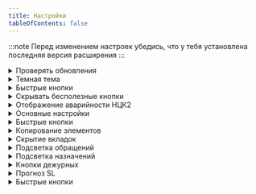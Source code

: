 ```yaml
---
title: Настройки
tableOfContents: false
---
```



:::note
Перед изменением настроек убедись, что у тебя установлена последняя версия расширения
:::

<Tabs>

<TabItem label="Общие" icon="setting">
<details>
<summary>Проверять обновления</summary>
Функция проверяет наличие доступных обновлений для расширения.

**Особенности:**

- Расширение проверяет наличие новой версии в [релизах](https://github.com/AuthFailed/domru-helper/releases)
- Проверка происходит только при запуске браузера
- Перекачивать расширение не нужно, расширение предложит обновить само себя

**Состояние:**

- Включено - Расширение проверяет наличие обновлений (Стандарт)
- Выключено - Расширение не проверяет наличие обновлений

</details>

<details>
<summary>Темная тема</summary>
Функция включает темную тему для окна расширения и настроек.

**Состояние:**

- Включено - Темная тема включена
- Выключено - Темная тема выключена (Стандарт)

**Пример:**

- Темная тема включена
  <img
    src="/domru-helper/images/settings-darktheme.png"
    alt="Темная тема"
    width="350px"
    style="border: 2px solid grey;"
  />
- Темная тема выключена
  <img
    src="/domru-helper/images/settings-lighttheme.png"
    alt="Светлая тема"
    width="350px"
    style="border: 2px solid grey;"
  />

</details>

</TabItem>

<TabItem label="Генезис" icon="email">
<details>

<summary>Быстрые кнопки</summary>
Функция включает отображение быстрых кнопок в Генезисе.

**Состояние:**

- Включено - Кнопки отображаются (Стандарт)
- Выключено - Кнопки не отображаются

**Пример:**

<img
  src="/domru-helper/images/genesys_fastbuttons.png"
  alt="Быстрые кнопки в Генезисе"
  width="auto"
  style="border: 2px solid grey;"
/>

</details>

<details>
<summary>Скрывать бесполезные кнопки</summary>
Функция удаляет со страницы Генезиса следующие кнопки:
- Facebook in Progress
- Facebook Draft
- Twitter in Progress
- Twitter Draft
- Лого Генезиса
- Кнопка поддержки Генезиса

**Особенности:**

- Кнопки удаляются полностью. Для восстановления требуется отключить функцию и обновить страницу Генезиса

**Состояние:**

- Включено - Кнопки скрываются
- Выключено - Кнопки не скрываются (Стандарт)

</details>

<details>
<summary>Отображение аварийности НЦК2</summary>
Функция включает отображение статуса аварийности в Генезиса для НЦК2. Состояние аварийности берется из канала "Аварийка ОТРС".

**Особенности:**

- Статус аварийности обновляется каждые 5 секунд
- Статус берется из последнего сообщения в канале
- Статус отображает полный контент сообщения в хедере
- Если есть слово `вкл` или `он` - надпись будет красным. В ином случае зеленым

**Состояние:**

- Включено - Аварийность отображается
- Выключено - Аварийность не отображается (Стандарт)

**Пример:**

<img
  src="/domru-helper/images/settings_otpc.png"
  alt="Отображение аварийности НЦК2"
  width="auto"
  style="border: 2px solid grey;"
/>

</details>
</TabItem>

<TabItem label="АРМ" icon="seti:odata">
<details>
<summary>Основные настройки</summary>
<details>
  <summary>Скрывать СПАС</summary>
  Функция автоматически сворачивает окно СПАСа на договоре. Окно **не удаляется**, есть возможность развернуть его обратно.

**Состояние:**

- Включено - СПАС сворачивается при открытии договора
- Выключено - СПАС не сворачивается (Стандарт)

</details>

<details>
  <summary>Отображать быстрые СМС</summary>
  Функция добавляет кнопки для быстрого выбора типа СМС:
  - Оплата
  - ЛК
  - PPPoE
  - StaticIP

**Состояние:**

- Включено - Кнопки добавляются при открытии договора (Стандарт)
- Выключено - Кнопки не добавляются

**Пример:**

<img
  src="/domru-helper/images/arm-fastsms.png"
  alt="Быстрые смс"
  width="350px"
  style="border: 2px solid grey;"
/>

</details>

<details>
  <summary>Помечать обращений как не ошибочные</summary>
  Функция автоматически помечает обращение как не ошибочное при его изменении.

**Состояние:**

- Включено - Обращения помечаются не ошибочными
- Выключено - Обращение никак не помечается (Стандарт)

**Пример:**

<img
  src="/domru-helper/images/arm-wrongtransfer.png"
  alt="Не ошибочное обращение"
  width="350px"
  style="border: 2px solid grey;"
/>

</details>

<details>
  <summary>Убирать галочку Назначить на меня</summary>
  Функция автоматически убирает галочку на поле **Назначить на меня** при изменении обращения.

**Состояние:**

- Включено - Галочка убирается
- Выключено - Галочка не убирается (Стандарт)

**Пример:**

<img
  src="/domru-helper/images/arm-setonme.png"
  alt="Назначить на меня"
  width="350px"
  style="border: 2px solid grey;"
/>

</details>

<details>
  <summary>Уведомлять об особом клиенте</summary>
  Функция проверяет и оповещает об особом клиенте при открытии договора.

**Состояние:**

- Включено - Расширение проверяет и оповещает об особом клиенте (Стандарт)
- Выключено - Проверка выключена

**Пример:**

<img
  src="/domru-helper/images/arm-specialclient.png"
  alt="Особый клиент"
  width="350px"
  style="border: 2px solid grey;"
/>

</details>

</details>

<details>
<summary>Быстрые кнопки</summary>

</details>

<details>
<summary>Копирование элементов</summary>
<details>
  <summary>Отображать копирование адреса</summary>
  Добавляет кнопку на вкладку Инфо договора в АРМе для копирования адреса. Адрес копируется без индекса, индекс удаляется по Regex
  ```txt
/\d{6}|\d{3}/
  ```

**Состояние:**

- Включено - Кнопка копирования адреса добавляется на договор (Стандарт)
- Выключено - Кнопка не добавляется

</details>

<details>
  <summary>Копировать адрес без города</summary>
  Дополнение к предыдущей функции. Адрес копируется без индекса и улицы, улица удаляется по Regex
  ```txt
/.*?(ул\.)/i
  ```

**Состояние:**

- Включено - При копировании кнопкой удаляется город клиента
- Выключено - При копировании кнопкой город не удаляется (Стандарт)

</details>

<details>
  <summary>Отображать копирование карточки</summary>
  Добавляет кнопку на вкладку Инфо договора в АРМе для копирования карточки клиента.

**Состояние:**

- Включено - Кнопка копирования карточки добавляется на договор (Стандарт)
- Выключено - Кнопка не добавляется

</details>

<details>
  <summary>Отображать копирование договора</summary>
  Добавляет кнопку на вкладку Инфо договора в АРМе для копирования номера договора клиента.

**Состояние:**

- Включено - Кнопка копирования договора добавляется на договор (Стандарт)
- Выключено - Кнопка не добавляется

</details>

<details>
  <summary>Отображать копирование слотов СЗ</summary>
  Добавляет кнопку копирования доступных слотов СЗ на страницу изменения обращения.

**Состояние:**

- Включено - Кнопка копирования слотов добавляется на страницу (Стандарт)
- Выключено - Кнопка не добавляется

**Пример:**

<img
  src="/domru-helper/images/arm-copytime.png"
  alt="Копирование слотов СЗ"
  width="350px"
  style="border: 2px solid grey;"
/>

</details>

<details>
  <summary>Отображать копирование и проверку MAC-адреса </summary>
  Добавляет кнопки копирования и проверки MAC-адреса в проверку сессии и сессии за период.
**Состояние:**

- Включено - Кнопка копирования и проверки MAC'а добавляется (Стандарт)
- Выключено - Кнопка не добавляется

**Пример:**

<img
  src="/domru-helper/images/arm-checkmac.png"
  alt="Проверка MAC'а"
  width="350px"
  style="border: 2px solid grey;"
/>

</details>

</details>

<details>
<summary>Скрытие вкладок</summary>

</details>

<details>
<summary>Подсветка обращений</summary>

</details>
</TabItem>

<TabItem label="Линия" icon="rss">
<details>
<summary>Подсветка назначений</summary>
Функция подсвечивает специалистов в назначениях отдельными цветами.

**Особенности:**

- Подсвечиваются:
  - Проектная деятельность [Светлая тема - <span style="background-color:#F7DCB9">#F7DCB9</span>, Темная тема - <span style="background-color:#5D6D7E">#5D6D7E</span>]
  - РСГ [Светлая тема - <span style="background-color:#B3C8CF">#B3C8CF</span>, Темная тема - <span style="background-color:#4C688B">#4C688B</span>]
  - Обучение [Светлая тема - <span style="background-color:#DFCCFB">#DFCCFB</span>, Темная тема - <span style="background-color:#75608E">#75608E</span>]
  - Помощь смежному отделу [Светлая тема - <span style="background-color:#F3D0D7">#F3D0D7</span>, Темная тема - <span style="background-color:#82494A">#82494A</span>]
- Цвет автоматически меняется в зависимости от текущей темы Линии
- Подсветка автоматически обновляется при изменении DOM страницы

**Состояние:**

- Включено - Назначения подсвечиваются
- Выключено - Назначения не подсвечиваются (Стандарт)

</details>

<details>
<summary>Кнопки дежурных</summary>
Функция добавляет полезные кнопки для дежурных:
- Очередь вопросов
- Заглушки
- Предложка
- Прогноз SL
- ТС 2.0
- Генератор ленты

**Состояние:**

- Включено - Кнопки добавляются на линию
- Выключено - Кнопки не добавляются (Стандарт)

**Пример:**

<img
  src="/domru-helper/images/line-dutybuttons.png"
  alt="Кнопки дежурных"
  width="auto"
  style="border: 2px solid grey;"
/>

</details>

<details>
<summary>Прогноз SL</summary>
Функция отображает прогноз SL на следующие 30 минут. Опция доступна только для специалистов с доступом к инструменту.

**Особенности:**

- Формат вывода:

<Card>
  Прогноз на *промежуток в 30 минут*

Прогнозный SL: _прогноз SL на 30 минут_\
Прогноз чатов: _прогноз чатов на 30 минут_\
Разница людей: _прогноз разницы людей на 30 минут_\
Нужно держать _требуемый сл на 30 минут_\
Прогноз SL: _SL через 30 минут_

</Card>
- Обновляется раз в 10 секунд

**Состояние:**

- Включено - Прогноз SL загружается и отображается
- Выключено - Прогноз SL не загружается (Стандарт)

</details>

<details>
<summary>Быстрые кнопки</summary>
Функция позволяет добавить быстрые кнопки в верхнюю строку линии.

**Состояние:**

- Включено - Выбранные в списке на странице кнопки добавляются (Стандарт: Почта, Обеды)
- Выключено - Кнопки не добавляются

</details>
</TabItem>

</Tabs>
